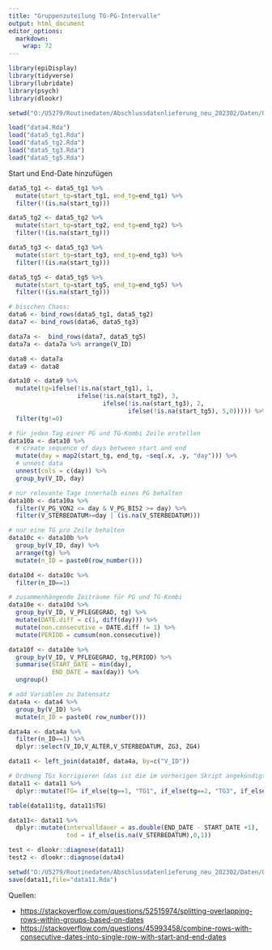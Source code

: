 ```yaml
---
title: "Gruppenzuteilung TG-PG-Intervalle"
output: html_document
editor_options: 
  markdown: 
    wrap: 72
---
```


```r
library(epiDisplay) 
library(tidyverse) 
library(lubridate)
library(psych)
library(dlookr)
```

```r
setwd("O:/U5279/Routinedaten/Abschlussdatenlieferung_neu_202302/Daten/02_rdata/2020")

load("data4.Rda")
load("data5_tg1.Rda")
load("data5_tg2.Rda")
load("data5_tg3.Rda")
load("data5_tg5.Rda")
```

Start und End-Date hinzufügen
```r
data5_tg1 <- data5_tg1 %>% 
  mutate(start_tg=start_tg1, end_tg=end_tg1) %>% 
  filter(!(is.na(start_tg))) 

data5_tg2 <- data5_tg2 %>%
  mutate(start_tg=start_tg2, end_tg=end_tg2) %>%
  filter(!(is.na(start_tg))) 

data5_tg3 <- data5_tg3 %>% 
  mutate(start_tg=start_tg3, end_tg=end_tg3) %>% 
  filter(!(is.na(start_tg))) 

data5_tg5 <- data5_tg5 %>% 
  mutate(start_tg=start_tg5, end_tg=end_tg5) %>% 
  filter(!(is.na(start_tg)))
```

```r
# bisschen Chaos:
data6 <- bind_rows(data5_tg1, data5_tg2)
data7 <- bind_rows(data6, data5_tg3)

data7a <-  bind_rows(data7, data5_tg5)
data7a <- data7a %>% arrange(V_ID)

data8 <- data7a
data9 <- data8 

data10 <- data9 %>% 
  mutate(tg=ifelse(!is.na(start_tg1), 1,
                   ifelse(!is.na(start_tg2), 3,
                          ifelse(!is.na(start_tg3), 2,
                                 ifelse(!is.na(start_tg5), 5,0))))) %>% 
  filter(tg!=0)
```


```r
# für jeden Tag einer PG und TG-Kombi Zeile erstellen
data10a <- data10 %>%
  # create sequence of days between start and end
  mutate(day = map2(start_tg, end_tg, ~seq(.x, .y, "day"))) %>%
  # unnest data
  unnest(cols = c(day)) %>%                                                        
  group_by(V_ID, day)

# nur relevante Tage innerhalb eines PG behalten
data10b <- data10a %>%
  filter(V_PG_VON2 <= day & V_PG_BIS2 >= day) %>% 
  filter(V_STERBEDATUM>=day | (is.na(V_STERBEDATUM)))

# nur eine TG pro Zeile behalten
data10c <- data10b %>%
  group_by(V_ID, day) %>% 
  arrange(tg) %>%  
  mutate(n_ID = paste0(row_number()))

data10d <- data10c %>%
  filter(n_ID==1)

# zusammenhängende Zeiträume für PG und TG-Kombi
data10e <- data10d %>% 
  group_by(V_ID, V_PFLEGEGRAD, tg) %>%
  mutate(DATE.diff = c(1, diff(day))) %>%
  mutate(non.consecutive = DATE.diff != 1) %>%
  mutate(PERIOD = cumsum(non.consecutive))

data10f <- data10e %>% 
  group_by(V_ID, V_PFLEGEGRAD, tg,PERIOD) %>%
  summarise(START_DATE = min(day),
            END_DATE = max(day)) %>%
  ungroup()

# add Variablen zu Datensatz
data4a <- data4 %>%  
  group_by(V_ID) %>% 
  mutate(n_ID = paste0( row_number()))

data4a <- data4a %>% 
  filter(n_ID==1) %>% 
  dplyr::select(V_ID,V_ALTER,V_STERBEDATUM, ZG3, ZG4)

data11 <- left_join(data10f, data4a, by=c("V_ID"))
```

```r
# Ordnung TGs korrigieren (das ist die im vorherigen Skript angekündigte Korrektur)
data11 <- data11 %>% 
  dplyr::mutate(TG= if_else(tg==1, "TG1", if_else(tg==2, "TG3", if_else(tg==3, "TG2", if_else(tg==5, "TG5","TG6")))))

table(data11$tg, data11$TG)

data11<- data11 %>% 
  dplyr::mutate(intervalldauer = as.double(END_DATE - START_DATE +1), 
                tod = if_else(is.na(V_STERBEDATUM),0,1))

test <- dlookr::diagnose(data11)
test2 <- dlookr::diagnose(data4)
```

```r
setwd("O:/U5279/Routinedaten/Abschlussdatenlieferung_neu_202302/Daten/02_rdata/2020")
save(data11,file="data11.Rda")
```

Quellen:

* <https://stackoverflow.com/questions/52515974/splitting-overlapping-rows-within-groups-based-on-dates>
* <https://stackoverflow.com/questions/45993458/combine-rows-with-consecutive-dates-into-single-row-with-start-and-end-dates>
